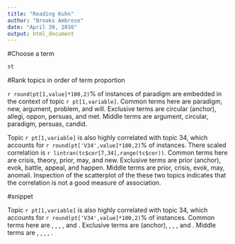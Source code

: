 ```yaml
---
title: "Reading Kuhn"
author: "Brooks Ambrose"
date: "April 30, 2016"
output: html_document
---
```


#Choose a term

```r
st
```

#Rank topics in order of term proportion

`r round(pt[1,value]*100,2)`% of instances of paradigm are embedded in the context of topic `r pt[1,variable]`. Common terms here are paradigm, new, argument, problem, and will. Exclusive terms are circular (anchor), allegi, oppon, persuas, and met. Middle terms are argument, circular, paradigm, persuas, candid.

Topic `r pt[1,variable]` is also highly correlated with topic 34, which accounts for `r round(pt['V34',value]*100,2)`% of instances. There scaled correlation is `r lintran(tc$cor[7,34],range(tc$cor))`. Common terms here are crisis, theory, prior, may, and new. Exclusive terms are prior (anchor), evok, battle, appeal, and happen. Middle terms are prior, crisis, evok, may, anomali. Inspection of the scatterplot of the these two topics indicates that the correlation is not a good measure of association.

#snippet

Topic `r pt[1,variable]` is also highly correlated with topic 34, which accounts for `r round(pt['V34',value]*100,2)`% of instances. Common terms here are , , , , and . Exclusive terms are  (anchor), , , , and . Middle terms are , , , , .

